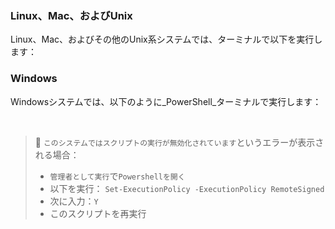 
### Linux、Mac、およびUnix
Linux、Mac、およびその他のUnix系システムでは、ターミナルで以下を実行します：

<CliUnixScript />

### Windows
Windowsシステムでは、以下のように_PowerShell_ターミナルで実行します：

<CliWindowsScript />

<br />

> 🐰 `このシステムではスクリプトの実行が無効化されています`というエラーが表示される場合：
> - `管理者として実行`で`Powershellを開く`
> - 以下を実行： `Set-ExecutionPolicy -ExecutionPolicy RemoteSigned`
> - 次に入力：`Y`
> - このスクリプトを再実行

